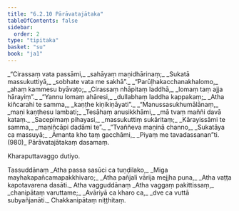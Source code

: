 ```yaml
---
title: "6.2.10 Pārāvatajātaka"
tableOfContents: false
sidebar:
  order: 2
type: "tipitaka"
basket: "su"
book: "ja1"
---
```



<DynamicBreadcrumb />

<Division number="135" book="ja1">

<Paragraph number="1473" type="verses" book="ja1">
_“Cirassaṃ vata passāmi,_  
_sahāyaṃ maṇidhārinaṃ;_  
_Sukatā massukuttiyā,_  
_sobhate vata me sakhā”._  

</Paragraph>

</Division>
<Division number="136" book="ja1">

<Paragraph number="1474" type="verses" book="ja1">
_“Parūḷhakacchanakhalomo,_  
_ahaṃ kammesu byāvaṭo;_  
_Cirassaṃ nhāpitaṃ laddhā,_  
_lomaṃ taṃ ajja hārayiṃ”._  

</Paragraph>

</Division>
<Division number="137" book="ja1">

<Paragraph number="1475" type="verses" book="ja1">
_“Yannu lomaṃ ahāresi,_  
_dullabhaṃ laddha kappakaṃ;_  
_Atha kiñcarahi te samma,_  
_kaṇṭhe kiṇikiṇāyati”._  

</Paragraph>

</Division>
<Division number="138" book="ja1">

<Paragraph number="1476" type="verses" book="ja1">
_“Manussasukhumālānaṃ,_  
_maṇi kaṇṭhesu lambati;_  
_Tesāhaṃ anusikkhāmi,_  
_mā tvaṃ maññi davā kataṃ._  

</Paragraph>

</Division>
<Division number="139" book="ja1">

<Paragraph number="1477" type="verses" book="ja1">
_Sacepimaṃ pihayasi,_  
_massukuttiṃ sukāritaṃ;_  
_Kārayissāmi te samma,_  
_maṇiñcāpi dadāmi te”._  

</Paragraph>

</Division>
<Division number="140" book="ja1">

<Paragraph number="1478" type="verses" book="ja1">
_“Tvaññeva maṇinā channo,_  
_Sukatāya ca massuyā;_  
_Āmanta kho taṃ gacchāmi,_  
_Piyaṃ me tavadassanan”ti. (980)_  


</Paragraph>
</Division>

<Paragraph number="1479" type="center" book="ja1">
Pārāvatajātakaṃ dasamaṃ.

  
Kharaputtavaggo dutiyo.



</Paragraph>

<Paragraph number="1480" type="center" book="ja1">
Tassuddānaṃ


</Paragraph>

<Paragraph number="1481" type="verses" book="ja1">
_Atha passa sasūci ca tuṇḍilako,_  
_Miga mayhakapañcamapakkhivaro;_  
_Atha pañjali vārija mejjha puna,_  
_Atha vaṭṭa kapotavarena dasāti._  


</Paragraph>

<Paragraph number="1482" type="center" book="ja1">
Atha vagguddānaṃ


</Paragraph>

<Paragraph number="1483" type="verses" book="ja1">
_Atha vaggaṃ pakittissaṃ,_  
_chanipātaṃ varuttame;_  
_Avāriyā ca kharo ca,_  
_dve ca vuttā subyañjanāti._  


</Paragraph>

<Paragraph number="1484" type="center" book="ja1">
Chakkanipātaṃ niṭṭhitaṃ.
</Paragraph>